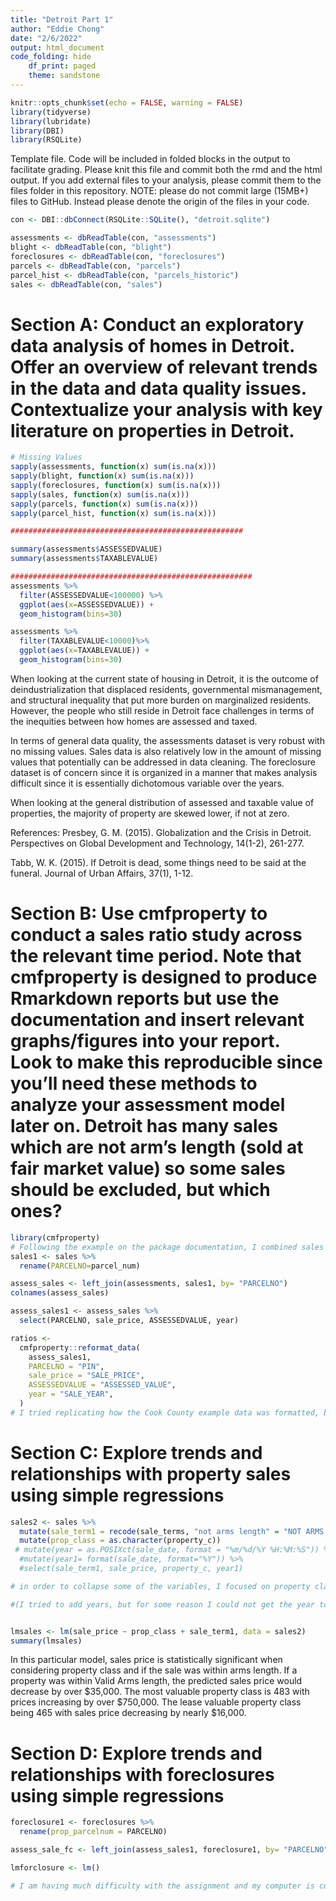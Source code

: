 ---
title: "Detroit Part 1"
author: "Eddie Chong"
date: "2/6/2022"
output: html_document
code_folding: hide
    df_print: paged
    theme: sandstone
---



```{r setup, include=FALSE}
knitr::opts_chunk$set(echo = FALSE, warning = FALSE)
library(tidyverse)
library(lubridate)
library(DBI)
library(RSQLite)
```

Template file. Code will be included in folded blocks in the output to facilitate grading. Please knit this file and commit both the rmd and the html output. If you add external files to your analysis, please commit them to the files folder in this repository. NOTE: please do not commit large (15MB+) files to GitHub. Instead please denote the origin of the files in your code. 

```{r}
con <- DBI::dbConnect(RSQLite::SQLite(), "detroit.sqlite")

assessments <- dbReadTable(con, "assessments")
blight <- dbReadTable(con, "blight")
foreclosures <- dbReadTable(con, "foreclosures")
parcels <- dbReadTable(con, "parcels")
parcel_hist <- dbReadTable(con, "parcels_historic")
sales <- dbReadTable(con, "sales")

```

# Section A: Conduct an exploratory data analysis of homes in Detroit. Offer an overview of relevant trends in the data and data quality issues. Contextualize your analysis with key literature on properties in Detroit.

```{r}

# Missing Values
sapply(assessments, function(x) sum(is.na(x)))
sapply(blight, function(x) sum(is.na(x)))
sapply(foreclosures, function(x) sum(is.na(x)))
sapply(sales, function(x) sum(is.na(x)))
sapply(parcels, function(x) sum(is.na(x)))
sapply(parcel_hist, function(x) sum(is.na(x)))

####################################################

summary(assessments$ASSESSEDVALUE)
summary(assessments$TAXABLEVALUE)

######################################################
assessments %>%
  filter(ASSESSEDVALUE<100000) %>%
  ggplot(aes(x=ASSESSEDVALUE)) +
  geom_histogram(bins=30)

assessments %>%
  filter(TAXABLEVALUE<10000)%>%
  ggplot(aes(x=TAXABLEVALUE)) +
  geom_histogram(bins=30)
```

When looking at the current state of housing in Detroit, it is the outcome of deindustrialization that displaced residents, governmental mismanagement, and structural inequality that put more burden on marginalized residents. However, the people who still reside in Detroit face challenges in terms of the inequities between how homes are assessed and taxed. 

In terms of general data quality, the assessments dataset is very robust with no missing values. Sales data is also relatively low in the amount of missing values that potentially can be addressed in data cleaning. The foreclosure dataset is of concern since it is organized in a manner that makes analysis difficult since it is essentially dichotomous variable over the years. 

When looking at the general distribution of assessed and taxable value of properties, the majority of property are skewed lower, if not at zero. 

References:
Presbey, G. M. (2015). Globalization and the Crisis in Detroit. Perspectives on Global Development and Technology, 14(1-2), 261-277.

Tabb, W. K. (2015). If Detroit is dead, some things need to be said at the funeral. Journal of Urban Affairs, 37(1), 1-12.

# Section B: Use cmfproperty to conduct a sales ratio study across the relevant time period. Note that cmfproperty is designed to produce Rmarkdown reports but use the documentation and insert relevant graphs/figures into your report. Look to make this reproducible since you’ll need these methods to analyze your assessment model later on. Detroit has many sales which are not arm’s length (sold at fair market value) so some sales should be excluded, but which ones?

```{r}
library(cmfproperty)
# Following the example on the package documentation, I combined sales data which contained sales price with assessment data that 
sales1 <- sales %>%
  rename(PARCELNO=parcel_num)

assess_sales <- left_join(assessments, sales1, by= "PARCELNO")
colnames(assess_sales)

assess_sales1 <- assess_sales %>%
  select(PARCELNO, sale_price, ASSESSEDVALUE, year)

ratios <-
  cmfproperty::reformat_data(
    assess_sales1,
    PARCELNO = "PIN",
    sale_price = "SALE_PRICE",
    ASSESSEDVALUE = "ASSESSED_VALUE",
    year = "SALE_YEAR",
  )
# I tried replicating how the Cook County example data was formatted, but I kept getting errors that said there are unused arguments and could not figure out what I was doing wrong.
```
  

# Section C: Explore trends and relationships with property sales using simple regressions

```{r}

sales2 <- sales %>%
  mutate(sale_term1 = recode(sale_terms, "not arms length" = "NOT ARMS LENGTH", "Not Arms Length" = "NOT ARMS LENGTH", "valid arms length" ="VALID ARMS LENGTH", "Valid Arms Length" = "VALID ARMS LENGTH", .default="Other")) %>%
  mutate(prop_class = as.character(property_c))
 # mutate(year = as.POSIXct(sale_date, format = "%m/%d/%Y %H:%M:%S")) %>%
  #mutate(year1= format(sale_date, format="%Y")) %>%
  #select(sale_term1, sale_price, property_c, year1)

# in order to collapse some of the variables, I focused on property class and sales terms. In terms of looking at if the ratio between valuation and sale price, I decided to focus on if the sale was within or not of "arms length".

#(I tried to add years, but for some reason I could not get the year to properly extract and the linear regression for some reason went into the 7.8GB range?)


lmsales <- lm(sale_price ~ prop_class + sale_term1, data = sales2)
summary(lmsales)
```

In this particular model, sales price is statistically significant when considering property class and if the sale was within arms length. If a property was within Valid Arms length, the predicted sales price would decrease by over $35,000. The most valuable property class is 483 with prices increasing by over $750,000. The lease valuable property class being 465 with sales price decreasing by nearly $16,000.

# Section D: Explore trends and relationships with foreclosures using simple regressions

```{r}
foreclosure1 <- foreclosures %>%
  rename(prop_parcelnum = PARCELNO)

assess_sale_fc <- left_join(assess_sales1, foreclosure1, by= "PARCELNO")

lmforclosure <- lm()

# I am having much difficulty with the assignment and my computer is currently struggling to deal with how large some of these computations are. I am struggling with the open-ended nature of this assignment. R kept crashing and I do not know id this is a hardware issue or if I am making this much more difficult than it needs to be.

```